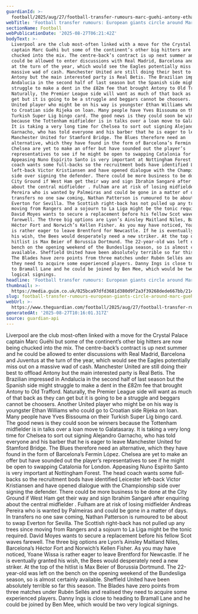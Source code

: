 ```yaml
---
guardianId: >-
  football/2025/aug/27/football-transfer-rumours-marc-guehi-antony-ethan-williams-alejandro-garnacho
webTitle: 'Football transfer rumours: European giants circle around Marc Guéhi?'
sectionName: Football
webPublicationDate: '2025-08-27T06:21:42Z'
bodyText: >-
  Liverpool are the club most-often linked with a move for the Crystal Palace
  captain Marc Guéhi but some of the continent’s other big hitters are now being
  chucked into the mix. The centre-back’s contract is up next summer and he
  could be allowed to enter discussions with Real Madrid, Barcelona and Juventus
  at the turn of the year, which would see the Eagles potentially miss out on a
  massive wad of cash. Manchester United are still doing their best to offload
  Antony but the main interested party is Real Betis. The Brazilian impressed in
  Andalucia in the second half of last season but the Spanish side might
  struggle to make a dent in the £82m fee that brought Antony to Old Trafford.
  Naturally, the Premier League side will want as much of that back as they can
  get but it is going to be a struggle and beggars cannot be choosers. Another
  United player who might be on his way is youngster Ethan Williams who could go
  to Croatian side Rijeka on loan. Many people have Yves Bissouma on their
  Turkish Super Lig bingo card. The good news is they could soon be winners
  because the Tottenham midfielder is in talks over a loan move to Galatasaray.
  It is taking a very long time for Chelsea to sort out signing Alejandro
  Garnacho, who has told everyone and his barber that he is eager to leave
  Manchester United for Stamford Bridge. The Blues therefore need an
  alternative, which they have found in the form of Barcelona’s Fermin López.
  Chelsea are yet to make an offer but have sounded out the player’s
  representatives to see if he might be open to swapping Catalonia for London.
  Appeasing Nuno Espírito Santo is very important at Nottingham Forest. The head
  coach wants some full-backs so the recruitment bods have identified Leicester
  left-back Victor Kristiansen and have opened dialogue with the Championship
  side over signing the defender. There could be more business to be done at the
  City Ground if West Ham get their way and sign Ibrahim Sangaré after enquiring
  about the central midfielder . Fulham are at risk of losing midfielder Andreas
  Pereira who is wanted by Palmeiras and could be gone in a matter of days. In
  transfers no one saw coming, Nathan Patterson is rumoured to be about to swap
  Everton for Sevilla. The Scottish right-back has not pulled up any trees since
  moving from Rangers and a sojourn to La Liga might be the tonic required.
  David Moyes wants to secure a replacement before his fellow Scot waves
  farewell. The three big options are Lyon’s Ainsley Maitland Niles, Barcelona’s
  Héctor Fort and Norwich’s Kellen Fisher. As you may have noticed, Yoane Wissa
  is rather eager to leave Brentford for Newcastle. If he is eventually granted
  his wish, the Bees would desperately need a new striker. At the top of the
  hitlist is Max Beier of Borussia Dortmund. The 22-year-old was left on the
  bench on the opening weekend of the Bundesliga season, so is almost certainly
  available. Sheffield United have been absolutely terrible so far this season.
  The Blades have zero points from three matches under Rubén Sellés and realised
  they need to acquire some experienced players. Danny Ings is close to heading
  to Bramall Lane and he could be joined by Ben Mee, which would be two very
  logical signings.
headline: 'Football transfer rumours: European giants circle around Marc Guéhi?'
thumbnail: >-
  https://media.guim.co.uk/025bca97dfd3681d380d9f2a3f39268dede667bb/214_0_2806_2244/500.jpg
slug: football-transfer-rumours-european-giants-circle-around-marc-guehi
webUrl: >-
  https://www.theguardian.com/football/2025/aug/27/football-transfer-rumours-marc-guehi-antony-ethan-williams-alejandro-garnacho
generatedAt: '2025-08-27T10:16:01.317Z'
source: guardian-api
---
```

Liverpool are the club most-often linked with a move for the Crystal Palace captain Marc Guéhi but some of the continent’s other big hitters are now being chucked into the mix. The centre-back’s contract is up next summer and he could be allowed to enter discussions with Real Madrid, Barcelona and Juventus at the turn of the year, which would see the Eagles potentially miss out on a massive wad of cash. Manchester United are still doing their best to offload Antony but the main interested party is Real Betis. The Brazilian impressed in Andalucia in the second half of last season but the Spanish side might struggle to make a dent in the £82m fee that brought Antony to Old Trafford. Naturally, the Premier League side will want as much of that back as they can get but it is going to be a struggle and beggars cannot be choosers. Another United player who might be on his way is youngster Ethan Williams who could go to Croatian side Rijeka on loan. Many people have Yves Bissouma on their Turkish Super Lig bingo card. The good news is they could soon be winners because the Tottenham midfielder is in talks over a loan move to Galatasaray. It is taking a very long time for Chelsea to sort out signing Alejandro Garnacho, who has told everyone and his barber that he is eager to leave Manchester United for Stamford Bridge. The Blues therefore need an alternative, which they have found in the form of Barcelona’s Fermin López. Chelsea are yet to make an offer but have sounded out the player’s representatives to see if he might be open to swapping Catalonia for London. Appeasing Nuno Espírito Santo is very important at Nottingham Forest. The head coach wants some full-backs so the recruitment bods have identified Leicester left-back Victor Kristiansen and have opened dialogue with the Championship side over signing the defender. There could be more business to be done at the City Ground if West Ham get their way and sign Ibrahim Sangaré after enquiring about the central midfielder . Fulham are at risk of losing midfielder Andreas Pereira who is wanted by Palmeiras and could be gone in a matter of days. In transfers no one saw coming, Nathan Patterson is rumoured to be about to swap Everton for Sevilla. The Scottish right-back has not pulled up any trees since moving from Rangers and a sojourn to La Liga might be the tonic required. David Moyes wants to secure a replacement before his fellow Scot waves farewell. The three big options are Lyon’s Ainsley Maitland Niles, Barcelona’s Héctor Fort and Norwich’s Kellen Fisher. As you may have noticed, Yoane Wissa is rather eager to leave Brentford for Newcastle. If he is eventually granted his wish, the Bees would desperately need a new striker. At the top of the hitlist is Max Beier of Borussia Dortmund. The 22-year-old was left on the bench on the opening weekend of the Bundesliga season, so is almost certainly available. Sheffield United have been absolutely terrible so far this season. The Blades have zero points from three matches under Rubén Sellés and realised they need to acquire some experienced players. Danny Ings is close to heading to Bramall Lane and he could be joined by Ben Mee, which would be two very logical signings.
